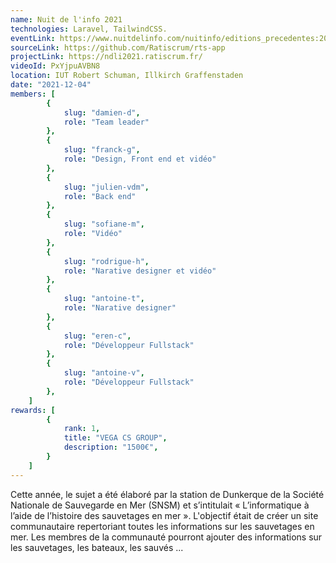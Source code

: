 ```yaml
---
name: Nuit de l'info 2021
technologies: Laravel, TailwindCSS.
eventLink: https://www.nuitdelinfo.com/nuitinfo/editions_precedentes:2021
sourceLink: https://github.com/Ratiscrum/rts-app
projectLink: https://ndli2021.ratiscrum.fr/
videoId: PxYjpuAVBN8
location: IUT Robert Schuman, Illkirch Graffenstaden
date: "2021-12-04"
members: [
        {
            slug: "damien-d",
            role: "Team leader"
        },
        {
            slug: "franck-g",
            role: "Design, Front end et vidéo"
        },
        {
            slug: "julien-vdm",
            role: "Back end"
        },
        {
            slug: "sofiane-m",
            role: "Vidéo"
        },
        {
            slug: "rodrigue-h",
            role: "Narative designer et vidéo"
        },
        {
            slug: "antoine-t",
            role: "Narative designer"
        },
        {
            slug: "eren-c",
            role: "Développeur Fullstack"
        },
        {
            slug: "antoine-v",
            role: "Développeur Fullstack"
        },
    ]
rewards: [
        {
            rank: 1,
            title: "VEGA CS GROUP",
            description: "1500€",
        }
    ]
---
```


Cette année, le sujet a été élaboré par la station de Dunkerque de la Société Nationale de Sauvegarde en Mer (SNSM) et s’intitulait « L’informatique à l’aide de l’histoire des sauvetages en mer ». L'objectif était de créer un site communautaire repertoriant toutes les informations sur les sauvetages en mer. Les membres de la communauté pourront ajouter des informations sur les sauvetages, les bateaux, les sauvés ... 